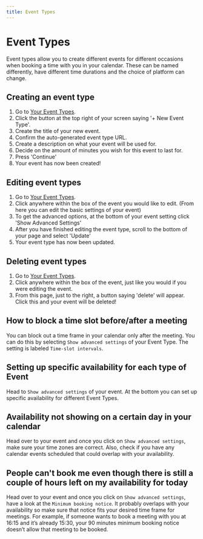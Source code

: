 ```yaml
---
title: Event Types
---
```


# Event Types
Event types allow you to create different events for different occasions when booking a time with you in your calendar. These can be named differently, have different time durations and the choice of platform can change.

## Creating an event type
1. Go to [Your Event Types](https://app.cal.com/event-types).
2. Click the button at the top right of your screen saying '+ New Event Type'.
3. Create the title of your new event.
4. Confirm the auto-generated event type URL.
5. Create a description on what your event will be used for.
6. Decide on the amount of minutes you wish for this event to last for.
7. Press 'Continue'
8. Your event has now been created!

## Editing event types
1. Go to [Your Event Types](https://app.cal.com/event-types).
2. Click anywhere within the box of the event you would like to edit.
   (From here you can edit the basic settings of your event)
3. To get the advanced options, at the bottom of your event setting click 'Show Advanced Settings'
4. After you have finished editing the event type, scroll to the bottom of your page and select 'Update'
5. Your event type has now been updated.

## Deleting event types
1. Go to [Your Event Types](https://app.cal.com/event-types).
2. Click anywhere within the box of the event, just like you would if you were editing the event.
3. From this page, just to the right, a button saying 'delete' will appear. Click this and your event will be deleted!

## How to block a time slot before/after a meeting
You can block out a time frame in your calendar only after the meeting. You can do this by selecting `Show advanced settings` of your Event Type. The setting is labeled `Time-slot intervals`.

## Setting up specific availability for each type of Event
Head to `Show advanced settings` of your event. At the bottom you can set up specific availability for different Event Types.

## Availability not showing on a certain day in your calendar
Head over to your event and once you click on `Show advanced settings`, make sure your time zones are correct. Also, check if you have any calendar events scheduled that could overlap with your availability.

## People can't book me even though there is still a couple of hours left on my availability for today
Head over to your event and once you click on `Show advanced settings`, have a look at the `Minimum booking notice`. It probably overlaps with your availability so make sure that notice fits your desired time frame for meetings. For example, if someone wants to book a meeting with you at 16:15 and it’s already 15:30, your 90 minutes minimum booking notice doesn’t allow that meeting to be booked.


